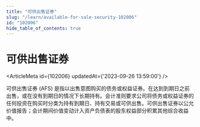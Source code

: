 ```yaml
---
title: "可供出售证券"
slug: "/learn/available-for-sale-security-102006"
id: "102006"
hide_table_of_contents: true
---
```



# 可供出售证券

<ArticleMeta id={102006} updatedAt={'2023-09-26 13:59:00'} />
<div className='border-solid border-b border-t-0 my-4 border-[var(--ifm-color-gray-300)]' />

可供出售证券 (AFS) 是指以出售意图购买的债务或权益证券。在达到到期日之前出售，或在没有到期日的情况下长期持有。会计准则要求公司将债务或权益证券的任何投资在购买时分类为持有到期日、持有交易或可供出售。可供出售证券以公允价值报告；会计期间价值变动计入资产负债表的股东权益部分积累其他综合收益中。
